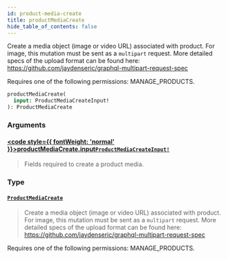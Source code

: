```yaml
---
id: product-media-create
title: productMediaCreate
hide_table_of_contents: false
---
```








Create a media object (image or video URL) associated with product. For image, this mutation must be sent as a `multipart` request. More detailed specs of the upload format can be found here: https://github.com/jaydenseric/graphql-multipart-request-spec 

Requires one of the following permissions: MANAGE_PRODUCTS.

```graphql
productMediaCreate(
  input: ProductMediaCreateInput!
): ProductMediaCreate
```


### Arguments

#### [<code style={{ fontWeight: 'normal' }}>productMediaCreate.<b>input</b></code>](#)<Bullet />[`ProductMediaCreateInput!`](../../../developer/api-reference/inputs/product-media-create-input) <Badge class="secondary" text="non-null"/> <Badge class="secondary" text="input"/>
> Fields required to create a product media.
> 

### Type

#### [`ProductMediaCreate`](../../../developer/api-reference/objects/product-media-create) <Badge class="secondary" text="object"/>
> Create a media object (image or video URL) associated with product. For image, this mutation must be sent as a `multipart` request. More detailed specs of the upload format can be found here: https://github.com/jaydenseric/graphql-multipart-request-spec 

Requires one of the following permissions: MANAGE_PRODUCTS.
> 





